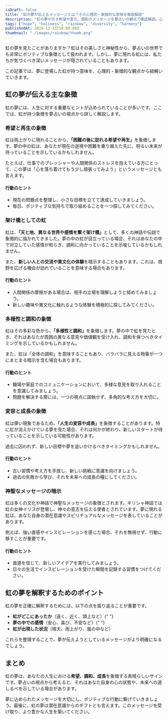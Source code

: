```yaml
---
isDraft: false
title: "虹の夢が伝えるメッセージとは？その心理的・象徴的な意味を徹底解説"
description: "虹の夢が示す希望や変化、調和のメッセージを夢占いの観点で徹底解説。心の状態や未来の行動を紐解きます。"
tags: ["hope", "holiness", "rainbow", "diversity", "harmony"]
publishedAt: 2024-12-13T10:00:00Z
thumbnail: "./images/rainbow/thumb.png"
---
```


虹の夢を見たことがありますか？虹はその美しさと神秘性から、夢占いの世界でも非常にポジティブな象徴として扱われます。しかし、夢に現れる虹には、私たちが気づくべき深いメッセージが隠されていることもあります。

この記事では、夢に登場した虹が持つ意味を、心理的・象徴的な観点から紐解いていきます。

<TableOfContents />

## 虹の夢が伝える主な象徴

虹の夢には、人生に対する重要なヒントが込められていることが多いです。ここでは、虹が持つ象徴を夢占いの視点から詳しく解説します。

### 希望と再生の象徴

虹は雨上がりに現れることから、<strong>「困難の後に訪れる希望や再生」</strong>を象徴します。夢の中の虹は、あなたが現在の逆境や困難を乗り越えた先に、明るい未来が待っていることを示しているかもしれません。

たとえば、仕事でのプレッシャーや人間関係のストレスを抱えている方にとって、この夢は「心を落ち着けてもう少し頑張ってみよう」というメッセージとも言えます。

#### 行動のヒント

- 現在の問題点を整理し、小さな目標を立てて達成していきましょう。
- 毎日、ポジティブな気持ちで取り組めることを一つ探してみてください。

### 架け橋としての虹

虹は、<strong>「天と地、異なる世界や感情を繋ぐ架け橋」</strong>として、多くの神話や伝説で象徴的に描かれてきました。夢の中の虹が目立っている場合、それはあなたの中で対立していた感情が和らぎ、調和に向かっていることを示唆しているかもしれません。

また、<strong>新しい人との交流や異文化の体験</strong>を暗示することもあります。これは、視野を広げる機会が訪れていることを意味する場合もあります。

#### 行動のヒント

- 人間関係の摩擦がある場合は、相手の立場を理解しようと努めてみましょう。
- 新しい趣味や異文化に触れるような体験を積極的に探してみてください。

### 多様性と調和の象徴

虹はその多彩な色から、<strong>「多様性と調和」</strong>を象徴します。夢の中で虹を見たとき、それはあなたが周囲の異なる意見や価値観を受け入れ、調和を保つべきタイミングを示しているかもしれません。

また、虹は「全体の調和」を意味することもあり、バラバラに見える物事が一つにまとまる暗示を含む場合もあります。

#### 行動のヒント

- 職場や家庭でのコミュニケーションにおいて、多様な意見を取り入れることを意識してみましょう。
- 問題を解決する際には、一つの視点に固執せず、多角的な考え方を大切に。

### 変容と成長の象徴

虹は儚い現象であるため、<strong>「人生の変容や成長」</strong>を象徴することがあります。特に虹が消えかけている夢を見た場合、それは何かが終わり、新しいスタートが待っていることを示している可能性があります。

過去に囚われず、新しい目標や夢を追いかけるべきタイミングかもしれません。

#### 行動のヒント

- 古い習慣や考え方を手放し、新しい挑戦に意識を向けましょう。
- 過去の失敗から学び、それを未来への成長の糧にしてください。

### 神聖なメッセージの暗示

虹は多くの文化や神話で神聖なメッセージの象徴とされます。ギリシャ神話では虹の女神イリスが登場し、神々の意志を伝える使者とされています。夢に現れる虹は、あなた自身の潜在意識やスピリチュアルなメッセージを表していることがあります。

例えば、強い直感やインスピレーションを感じた場合、それを無視せず、行動に移すことが重要です。

#### 行動のヒント

- 直感を信じて、新しいアイデアを実行してみましょう。
- 日々の生活でインスピレーションを受けた瞬間を記録する習慣をつけてください。

## 虹の夢を解釈するためのポイント

虹の夢を正確に解釈するためには、以下の点を振り返ることが重要です。

- <strong>虹がどこにあったか</strong>（遠く、近く、頭上など）{" "}
- <strong>夢の中での感情</strong>（安心、喜び、不安など）{" "}
- <strong>虹が出現した状況</strong>（晴天、雨上がり、嵐の中など）

これらを整理することで、夢が伝えようとしているメッセージがより明確になるでしょう。

## まとめ

虹の夢は、あなたの人生における<strong>希望、調和、成長</strong>を象徴する素晴らしいサインです。夢占いの視点から考えると、それはあなた自身の心の状態や、未来への道しるべを示している場合があります。

夢に込められたメッセージを大切にし、ポジティブな行動に繋げていきましょう。最後に、虹の夢は潜在意識からのギフトとも言えます。このメッセージを受け取り、より豊かな人生を築いてください。
